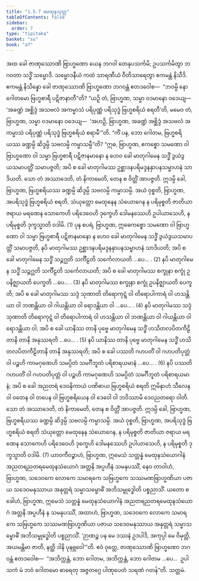```yaml
---
title: "1.5.7 မေထုနသုတ္တ"
tableOfContents: false
sidebar:
  order: 7
type: "tipitaka"
basket: "su"
book: "a7"
---
```



<DynamicBreadcrumb />

<Division number="50" book="a7" e="ch" v="16" p="438">

<Paragraph number="278" book="a7">
အထ ခေါ ဇာဏုဿောဏိ ဗြာဟ္မဏော ယေန ဘဂဝါ တေနုပသင်္ကမိ; ဥပသင်္ကမိတွာ ဘဂဝတာ သဒ္ဓိံ သမ္မောဒိ. သမ္မောဒနီယံ ကထံ သာရဏီယံ ဝီတိသာရေတွာ ဧကမန္တံ နိသီဒိ. ဧကမန္တံ နိသိန္နော ခေါ ဇာဏုဿောဏိ ဗြာဟ္မဏော ဘဂဝန္တံ ဧတဒဝေါစ—  “ဘဝမ္ပိ နော ဂေါတမော ဗြဟ္မစာရီ ပဋိဇာနာတီ”တိ? “ယဉှိ တံ, ဗြာဟ္မဏ, သမ္မာ ဝဒမာနော ဝဒေယျ—  ‘အခဏ္ဍံ အစ္ဆိဒ္ဒံ အသဗလံ အကမ္မာသံ ပရိပုဏ္ဏံ ပရိသုဒ္ဓံ ဗြဟ္မစရိယံ စရတီ’တိ, မမေဝ တံ, ဗြာဟ္မဏ, သမ္မာ ဝဒမာနော ဝဒေယျ—  ‘အဟဉှိ, ဗြာဟ္မဏ, အခဏ္ဍံ အစ္ဆိဒ္ဒံ အသဗလံ အကမ္မာသံ ပရိပုဏ္ဏံ ပရိသုဒ္ဓံ ဗြဟ္မစရိယံ စရာမီ’”တိ. “ကိံ ပန, ဘော ဂေါတမ, ဗြဟ္မစရိယဿ ခဏ္ဍမ္ပိ ဆိဒ္ဒမ္ပိ သဗလမ္ပိ ကမ္မာသမ္ပီ”တိ?
</Paragraph>

<Paragraph number="279" book="a7">
“ဣဓ, ဗြာဟ္မဏ, ဧကစ္စော သမဏော ဝါ ဗြာဟ္မဏော ဝါ သမ္မာ ဗြဟ္မစာရီ ပဋိဇာနမာနော န ဟေဝ ခေါ မာတုဂါမေန သဒ္ဓိံ ဒွယံဒွယသမာပတ္တိံ သမာပဇ္ဇတိ; အပိ စ ခေါ မာတုဂါမဿ ဥစ္ဆာဒနပရိမဒ္ဒနနှာပနသမ္ဗာဟနံ သာဒိယတိ. သော တံ အဿာဒေတိ, တံ နိကာမေတိ, တေန စ ဝိတ္တိံ အာပဇ္ဇတိ. ဣဒမ္ပိ ခေါ, ဗြာဟ္မဏ, ဗြဟ္မစရိယဿ ခဏ္ဍမ္ပိ ဆိဒ္ဒမ္ပိ သဗလမ္ပိ ကမ္မာသမ္ပိ. အယံ ဝုစ္စတိ, ဗြာဟ္မဏ, အပရိသုဒ္ဓံ ဗြဟ္မစရိယံ စရတိ, သံယုတ္တော မေထုနေန သံယောဂေန န ပရိမုစ္စတိ ဇာတိယာ ဇရာယ မရဏေန သောကေဟိ ပရိဒေဝေဟိ ဒုက္ခေဟိ ဒေါမနဿေဟိ ဥပါယာသေဟိ, န ပရိမုစ္စတိ ဒုက္ခသ္မာတိ ဝဒါမိ. (1)
</Paragraph>

<Paragraph number="280" book="a7">
ပုန စပရံ, ဗြာဟ္မဏ, ဣဓေကစ္စော သမဏော ဝါ ဗြာဟ္မဏော ဝါ သမ္မာ ဗြဟ္မစာရီ ပဋိဇာနမာနော န ဟေဝ ခေါ မာတုဂါမေန သဒ္ဓိံ ဒွယံဒွယသမာပတ္တိံ သမာပဇ္ဇတိ, နပိ မာတုဂါမဿ ဥစ္ဆာဒနပရိမဒ္ဒနနှာပနသမ္ဗာဟနံ သာဒိယတိ; အပိ စ ခေါ မာတုဂါမေန သဒ္ဓိံ သဉ္ဇဂ္ဃတိ သင်္ကီဠတိ သင်္ကေလာယတိ …ပေ… . (2)
</Paragraph>

<Paragraph number="281" book="a7">
နပိ မာတုဂါမေန သဒ္ဓိံ သဉ္ဇဂ္ဃတိ သင်္ကီဠတိ သင်္ကေလာယတိ; အပိ စ ခေါ မာတုဂါမဿ စက္ခုနာ စက္ခုံ ဥပနိဇ္ဈာယတိ ပေက္ခတိ …ပေ… . (3)
</Paragraph>

<Paragraph number="282" book="a7">
နပိ မာတုဂါမဿ စက္ခုနာ စက္ခုံ ဥပနိဇ္ဈာယတိ ပေက္ခတိ; အပိ စ ခေါ မာတုဂါမဿ သဒ္ဒံ သုဏာတိ တိရောကုဋ္ဋံ ဝါ တိရောပါကာရံ ဝါ ဟသန္တိယာ ဝါ ဘဏန္တိယာ ဝါ ဂါယန္တိယာ ဝါ ရောဒန္တိယာ ဝါ …ပေ… . (4)
</Paragraph>

<Paragraph number="283" book="a7">
နပိ မာတုဂါမဿ သဒ္ဒံ သုဏာတိ တိရောကုဋ္ဋံ ဝါ တိရောပါကာရံ ဝါ ဟသန္တိယာ ဝါ ဘဏန္တိယာ ဝါ ဂါယန္တိယာ ဝါ ရောဒန္တိယာ ဝါ; အပိ စ ခေါ ယာနိဿ တာနိ ပုဗ္ဗေ မာတုဂါမေန သဒ္ဓိံ ဟသိတလပိတကီဠိတာနိ တာနိ အနုဿရတိ …ပေ… . (5)
</Paragraph>

<Paragraph number="284" book="a7">
နပိ ယာနိဿ တာနိ ပုဗ္ဗေ မာတုဂါမေန သဒ္ဓိံ ဟသိတလပိတကီဠိတာနိ တာနိ အနုဿရတိ; အပိ စ ခေါ ပဿတိ ဂဟပတိံ ဝါ ဂဟပတိပုတ္တံ ဝါ ပဉ္စဟိ ကာမဂုဏေဟိ သမပ္ပိတံ သမင်္ဂီဘူတံ ပရိစာရယမာနံ …ပေ… . (6)
</Paragraph>

<Paragraph number="285" book="a7">
နပိ ပဿတိ ဂဟပတိံ ဝါ ဂဟပတိပုတ္တံ ဝါ ပဉ္စဟိ ကာမဂုဏေဟိ သမပ္ပိတံ သမင်္ဂီဘူတံ ပရိစာရယမာနံ; အပိ စ ခေါ အညတရံ ဒေဝနိကာယံ ပဏိဓာယ ဗြဟ္မစရိယံ စရတိ ဣမိနာဟံ သီလေန ဝါ ဝတေန ဝါ တပေန ဝါ ဗြဟ္မစရိယေန ဝါ ဒေဝေါ ဝါ ဘဝိဿာမိ ဒေဝညတရော ဝါတိ. သော တံ အဿာဒေတိ, တံ နိကာမေတိ, တေန စ ဝိတ္တိံ အာပဇ္ဇတိ. ဣဒမ္ပိ ခေါ, ဗြာဟ္မဏ, ဗြဟ္မစရိယဿ ခဏ္ဍမ္ပိ ဆိဒ္ဒမ္ပိ သဗလမ္ပိ ကမ္မာသမ္ပိ. အယံ ဝုစ္စတိ, ဗြာဟ္မဏ, အပရိသုဒ္ဓံ ဗြဟ္မစရိယံ စရတိ သံယုတ္တော မေထုနေန သံယောဂေန, န ပရိမုစ္စတိ ဇာတိယာ ဇရာယ မရဏေန သောကေဟိ ပရိဒေဝေဟိ ဒုက္ခေဟိ ဒေါမနဿေဟိ ဥပါယာသေဟိ, န ပရိမုစ္စတိ ဒုက္ခသ္မာတိ ဝဒါမိ. (7)
</Paragraph>

<Paragraph number="286" book="a7">
ယာဝကီဝဉ္စာဟံ, ဗြာဟ္မဏ, ဣမေသံ သတ္တန္နံ မေထုနသံယောဂါနံ အညတရညတရမေထုနသံယောဂံ အတ္တနိ အပ္ပဟီနံ သမနုပဿိံ, နေဝ တာဝါဟံ, ဗြာဟ္မဏ, သဒေဝကေ လောကေ သမာရကေ သဗြဟ္မကေ သဿမဏဗြာဟ္မဏိယာ ပဇာယ သဒေဝမနုဿာယ အနုတ္တရံ သမ္မာသမ္ဗောဓိံ အဘိသမ္ဗုဒ္ဓေါတိ ပစ္စညာသိံ.
</Paragraph>

<Paragraph number="287" book="a7">
ယတော စ ခေါဟံ, ဗြာဟ္မဏ, ဣမေသံ သတ္တန္နံ မေထုနသံယောဂါနံ အညတရညတရမေထုနသံယောဂံ အတ္တနိ အပ္ပဟီနံ န သမနုပဿိံ, အထာဟံ, ဗြာဟ္မဏ, သဒေဝကေ လောကေ သမာရကေ သဗြဟ္မကေ သဿမဏဗြာဟ္မဏိယာ ပဇာယ သဒေဝမနုဿာယ အနုတ္တရံ သမ္မာသမ္ဗောဓိံ အဘိသမ္ဗုဒ္ဓေါတိ ပစ္စညာသိံ. ‘ဉာဏဉ္စ ပန မေ ဒဿနံ ဥဒပါဒိ, အကုပ္ပါ မေ ဝိမုတ္တိ, အယမန္တိမာ ဇာတိ, နတ္ထိ ဒါနိ ပုနဗ္ဘဝေါ’”တိ.
</Paragraph>

<Paragraph number="288" book="a7">
ဧဝံ ဝုတ္တေ, ဇာဏုဿောဏိ ဗြာဟ္မဏော ဘဂဝန္တံ ဧတဒဝေါစ—  “အဘိက္ကန္တံ, ဘော ဂေါတမ, အဘိက္ကန္တံ, ဘော ဂေါတမ …ပေ…  ဥပါသကံ မံ ဘဝံ ဂေါတမော ဓာရေတု အဇ္ဇတဂ္ဂေ ပါဏုပေတံ သရဏံ ဂတန်”တိ.

</Paragraph>
</Division>

<Paragraph number="289" type="center" book="a7">
သတ္တမံ.
</Paragraph>
